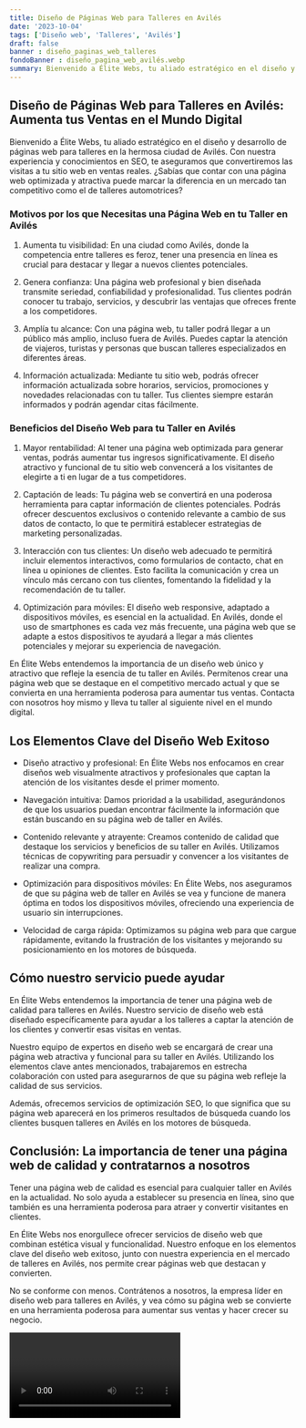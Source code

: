 ```yaml
---
title: Diseño de Páginas Web para Talleres en Avilés
date: '2023-10-04'
tags: ['Diseño web', 'Talleres', 'Avilés']
draft: false
banner : diseño_paginas_web_talleres
fondoBanner : diseño_pagina_web_avilés.webp
summary: Bienvenido a Élite Webs, tu aliado estratégico en el diseño y desarrollo de páginas web para talleres en la hermosa ciudad de Avilés. Con nuestra experiencia y conocimientos en SEO, te aseguramos que convertiremos las visitas a tu sitio web en ventas reales. ¿Sabías que contar con una página web optimizada y atractiva puede marcar la diferencia en un mercado tan competitivo como el de talleres automotrices?
---
```


## Diseño de Páginas Web para Talleres en Avilés: Aumenta tus Ventas en el Mundo Digital

Bienvenido a Élite Webs, tu aliado estratégico en el diseño y desarrollo de páginas web para talleres en la hermosa ciudad de Avilés. Con nuestra experiencia y conocimientos en SEO, te aseguramos que convertiremos las visitas a tu sitio web en ventas reales. ¿Sabías que contar con una página web optimizada y atractiva puede marcar la diferencia en un mercado tan competitivo como el de talleres automotrices?

### Motivos por los que Necesitas una Página Web en tu Taller en Avilés

1. Aumenta tu visibilidad: En una ciudad como Avilés, donde la competencia entre talleres es feroz, tener una presencia en línea es crucial para destacar y llegar a nuevos clientes potenciales.

2. Genera confianza: Una página web profesional y bien diseñada transmite seriedad, confiabilidad y profesionalidad. Tus clientes podrán conocer tu trabajo, servicios, y descubrir las ventajas que ofreces frente a los competidores.

3. Amplía tu alcance: Con una página web, tu taller podrá llegar a un público más amplio, incluso fuera de Avilés. Puedes captar la atención de viajeros, turistas y personas que buscan talleres especializados en diferentes áreas.

4. Información actualizada: Mediante tu sitio web, podrás ofrecer información actualizada sobre horarios, servicios, promociones y novedades relacionadas con tu taller. Tus clientes siempre estarán informados y podrán agendar citas fácilmente.

### Beneficios del Diseño Web para tu Taller en Avilés

1. Mayor rentabilidad: Al tener una página web optimizada para generar ventas, podrás aumentar tus ingresos significativamente. El diseño atractivo y funcional de tu sitio web convencerá a los visitantes de elegirte a ti en lugar de a tus competidores.

2. Captación de leads: Tu página web se convertirá en una poderosa herramienta para captar información de clientes potenciales. Podrás ofrecer descuentos exclusivos o contenido relevante a cambio de sus datos de contacto, lo que te permitirá establecer estrategias de marketing personalizadas.

3. Interacción con tus clientes: Un diseño web adecuado te permitirá incluir elementos interactivos, como formularios de contacto, chat en línea u opiniones de clientes. Esto facilita la comunicación y crea un vínculo más cercano con tus clientes, fomentando la fidelidad y la recomendación de tu taller.

4. Optimización para móviles: El diseño web responsive, adaptado a dispositivos móviles, es esencial en la actualidad. En Avilés, donde el uso de smartphones es cada vez más frecuente, una página web que se adapte a estos dispositivos te ayudará a llegar a más clientes potenciales y mejorar su experiencia de navegación.

En Élite Webs entendemos la importancia de un diseño web único y atractivo que refleje la esencia de tu taller en Avilés. Permítenos crear una página web que se destaque en el competitivo mercado actual y que se convierta en una herramienta poderosa para aumentar tus ventas. Contacta con nosotros hoy mismo y lleva tu taller al siguiente nivel en el mundo digital.

<GifSeo />

<Cta />

## Los Elementos Clave del Diseño Web Exitoso

- Diseño atractivo y profesional: En Élite Webs nos enfocamos en crear diseños web visualmente atractivos y profesionales que captan la atención de los visitantes desde el primer momento.

- Navegación intuitiva: Damos prioridad a la usabilidad, asegurándonos de que los usuarios puedan encontrar fácilmente la información que están buscando en su página web de taller en Avilés.

- Contenido relevante y atrayente: Creamos contenido de calidad que destaque los servicios y beneficios de su taller en Avilés. Utilizamos técnicas de copywriting para persuadir y convencer a los visitantes de realizar una compra.

- Optimización para dispositivos móviles: En Élite Webs, nos aseguramos de que su página web de taller en Avilés se vea y funcione de manera óptima en todos los dispositivos móviles, ofreciendo una experiencia de usuario sin interrupciones.

- Velocidad de carga rápida: Optimizamos su página web para que cargue rápidamente, evitando la frustración de los visitantes y mejorando su posicionamiento en los motores de búsqueda.

## Cómo nuestro servicio puede ayudar

En Élite Webs entendemos la importancia de tener una página web de calidad para talleres en Avilés. Nuestro servicio de diseño web está diseñado específicamente para ayudar a los talleres a captar la atención de los clientes y convertir esas visitas en ventas.

Nuestro equipo de expertos en diseño web se encargará de crear una página web atractiva y funcional para su taller en Avilés. Utilizando los elementos clave antes mencionados, trabajaremos en estrecha colaboración con usted para asegurarnos de que su página web refleje la calidad de sus servicios.

Además, ofrecemos servicios de optimización SEO, lo que significa que su página web aparecerá en los primeros resultados de búsqueda cuando los clientes busquen talleres en Avilés en los motores de búsqueda.

## Conclusión: La importancia de tener una página web de calidad y contratarnos a nosotros

Tener una página web de calidad es esencial para cualquier taller en Avilés en la actualidad. No solo ayuda a establecer su presencia en línea, sino que también es una herramienta poderosa para atraer y convertir visitantes en clientes.

En Élite Webs nos enorgullece ofrecer servicios de diseño web que combinan estética visual y funcionalidad. Nuestro enfoque en los elementos clave del diseño web exitoso, junto con nuestra experiencia en el mercado de talleres en Avilés, nos permite crear páginas web que destacan y convierten.

No se conforme con menos. Contrátenos a nosotros, la empresa líder en diseño web para talleres en Avilés, y vea cómo su página web se convierte en una herramienta poderosa para aumentar sus ventas y hacer crecer su negocio.

<Video />

<CtaBot job='Talleres' city='Avilés'/>

<Gmaps query='Avilés+españa+maps' />